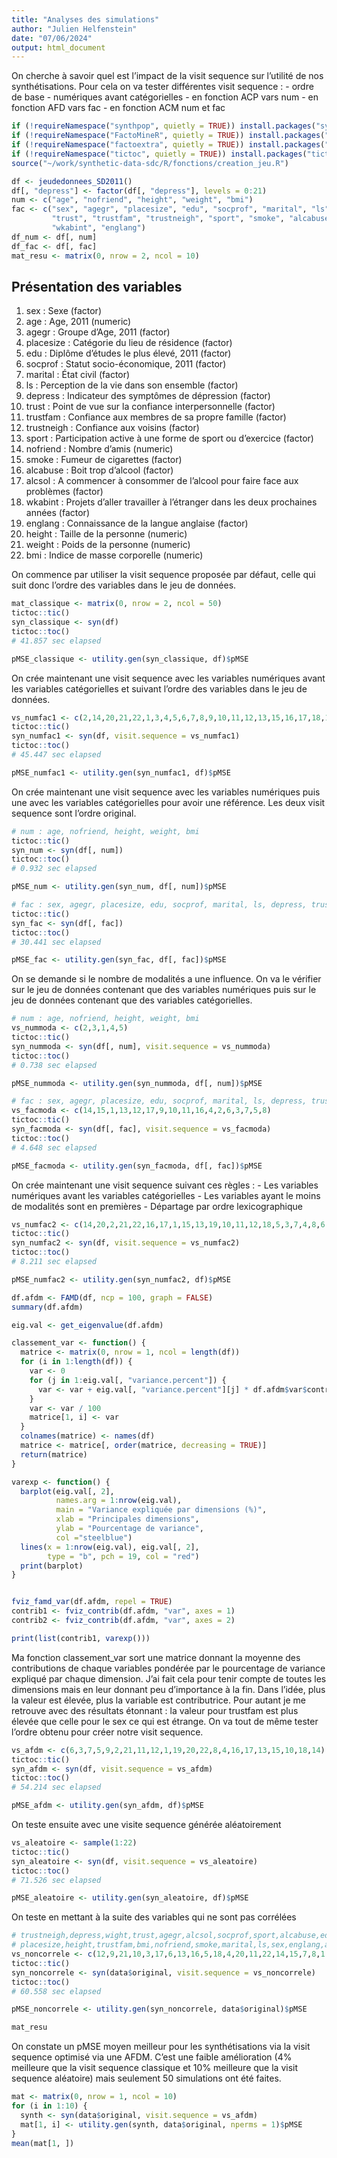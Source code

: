 ```yaml
---
title: "Analyses des simulations"
author: "Julien Helfenstein"
date: "07/06/2024"
output: html_document
---
```


On cherche à savoir quel est l'impact de la visit sequence sur l'utilité de nos synthétisations. Pour cela on va tester différentes visit sequence :
- ordre de base
- numériques avant catégorielles
- en fonction ACP vars num
- en fonction AFD vars fac
- en fonction ACM num et fac

```r
if (!requireNamespace("synthpop", quietly = TRUE)) install.packages("synthpop"); library(synthpop)
if (!requireNamespace("FactoMineR", quietly = TRUE)) install.packages("FactoMineR"); library(FactoMineR)
if (!requireNamespace("factoextra", quietly = TRUE)) install.packages("factoextra"); library(factoextra)
if (!requireNamespace("tictoc", quietly = TRUE)) install.packages("tictoc"); library(tictoc)
source("~/work/synthetic-data-sdc/R/fonctions/creation_jeu.R")
```

```r
df <- jeudedonnees_SD2011()
df[, "depress"] <- factor(df[, "depress"], levels = 0:21)
num <- c("age", "nofriend", "height", "weight", "bmi")
fac <- c("sex", "agegr", "placesize", "edu", "socprof", "marital", "ls", "depress",
         "trust", "trustfam", "trustneigh", "sport", "smoke", "alcabuse", "alcsol",
         "wkabint", "englang")
df_num <- df[, num]
df_fac <- df[, fac]
mat_resu <- matrix(0, nrow = 2, ncol = 10)
```

## Présentation des variables
1) sex : Sexe (factor)
2) age : Age, 2011 (numeric)
3) agegr : Groupe d'Age, 2011 (factor)
4) placesize : Catégorie du lieu de résidence (factor)
5) edu : Diplôme d'études le plus élevé, 2011 (factor)
6) socprof : Statut socio-économique, 2011 (factor)
7) marital : État civil (factor)
8) ls : Perception de la vie dans son ensemble (factor)
9) depress : Indicateur des symptômes de dépression (factor)
10) trust : Point de vue sur la confiance interpersonnelle (factor)
11) trustfam : Confiance aux membres de sa propre famille (factor)
12) trustneigh : Confiance aux voisins (factor)
13) sport : Participation active à une forme de sport ou d'exercice (factor)
14) nofriend : Nombre d'amis (numeric)
15) smoke : Fumeur de cigarettes (factor)
16) alcabuse : Boit trop d'alcool (factor)
17) alcsol : A commencer à consommer de l'alcool pour faire face aux problèmes (factor)
18) wkabint : Projets d'aller travailler à l'étranger dans les deux prochaines années (factor)
19) englang : Connaissance de la langue anglaise (factor)
20) height : Taille de la personne (numeric)
21) weight : Poids de la personne (numeric)
22) bmi : Indice de masse corporelle (numeric)


On commence par utiliser la visit sequence proposée par défaut, celle qui suit donc l'ordre des variables dans le jeu de données.
```r
mat_classique <- matrix(0, nrow = 2, ncol = 50)
tictoc::tic()
syn_classique <- syn(df)
tictoc::toc()
# 41.857 sec elapsed

pMSE_classique <- utility.gen(syn_classique, df)$pMSE
```

On crée maintenant une visit sequence avec les variables numériques avant les variables catégorielles et suivant l'ordre des variables dans le jeu de données.
```r
vs_numfac1 <- c(2,14,20,21,22,1,3,4,5,6,7,8,9,10,11,12,13,15,16,17,18,19)
tictoc::tic()
syn_numfac1 <- syn(df, visit.sequence = vs_numfac1)
tictoc::toc()
# 45.447 sec elapsed

pMSE_numfac1 <- utility.gen(syn_numfac1, df)$pMSE
```

On crée maintenant une visit sequence avec les variables numériques puis une avec les variables catégorielles pour avoir une référence. Les deux visit sequence sont l'ordre original.
```r
# num : age, nofriend, height, weight, bmi
tictoc::tic()
syn_num <- syn(df[, num])
tictoc::toc()
# 0.932 sec elapsed

pMSE_num <- utility.gen(syn_num, df[, num])$pMSE

# fac : sex, agegr, placesize, edu, socprof, marital, ls, depress, trust, trustfam, trustneigh, sport, smoke, alcabuse alcsol, wkabint, englang
tictoc::tic()
syn_fac <- syn(df[, fac])
tictoc::toc()
# 30.441 sec elapsed

pMSE_fac <- utility.gen(syn_fac, df[, fac])$pMSE
```

On se demande si le nombre de modalités a une influence. On va le vérifier sur le jeu de données contenant que des variables numériques puis sur le jeu de données contenant que des variables catégorielles.
```r
# num : age, nofriend, height, weight, bmi
vs_nummoda <- c(2,3,1,4,5)
tictoc::tic()
syn_nummoda <- syn(df[, num], visit.sequence = vs_nummoda)
tictoc::toc()
# 0.738 sec elapsed

pMSE_nummoda <- utility.gen(syn_nummoda, df[, num])$pMSE

# fac : sex, agegr, placesize, edu, socprof, marital, ls, depress, trust, trustfam, trustneigh, sport, smoke, alcabuse alcsol, wkabint, englang
vs_facmoda <- c(14,15,1,13,12,17,9,10,11,16,4,2,6,3,7,5,8)
tictoc::tic()
syn_facmoda <- syn(df[, fac], visit.sequence = vs_facmoda)
tictoc::toc()
# 4.648 sec elapsed

pMSE_facmoda <- utility.gen(syn_facmoda, df[, fac])$pMSE
```

On crée maintenant une visit sequence suivant ces règles :
- Les variables numériques avant les variables catégorielles 
- Les variables ayant le moins de modalités sont en premières
- Départage par ordre lexicographique
```r
vs_numfac2 <- c(14,20,2,21,22,16,17,1,15,13,19,10,11,12,18,5,3,7,4,8,6,9)
tictoc::tic()
syn_numfac2 <- syn(df, visit.sequence = vs_numfac2)
tictoc::toc()
# 8.211 sec elapsed

pMSE_numfac2 <- utility.gen(syn_numfac2, df)$pMSE
```

```r
df.afdm <- FAMD(df, ncp = 100, graph = FALSE)
summary(df.afdm)

eig.val <- get_eigenvalue(df.afdm)

classement_var <- function() {
  matrice <- matrix(0, nrow = 1, ncol = length(df))
  for (i in 1:length(df)) {
    var <- 0
    for (j in 1:eig.val[, "variance.percent"]) {
      var <- var + eig.val[, "variance.percent"][j] * df.afdm$var$contrib[names(df)[i], j]
    }
    var <- var / 100
    matrice[1, i] <- var
  }
  colnames(matrice) <- names(df)
  matrice <- matrice[, order(matrice, decreasing = TRUE)]
  return(matrice)
}

varexp <- function() {
  barplot(eig.val[, 2], 
          names.arg = 1:nrow(eig.val), 
          main = "Variance expliquée par dimensions (%)",
          xlab = "Principales dimensions",
          ylab = "Pourcentage de variance",
          col ="steelblue")
  lines(x = 1:nrow(eig.val), eig.val[, 2], 
        type = "b", pch = 19, col = "red")
  print(barplot)
}


fviz_famd_var(df.afdm, repel = TRUE)
contrib1 <- fviz_contrib(df.afdm, "var", axes = 1)
contrib2 <- fviz_contrib(df.afdm, "var", axes = 2)

print(list(contrib1, varexp()))
```
Ma fonction classement_var sort une matrice donnant la moyenne des contributions de chaque variables pondérée par le pourcentage de variance expliqué par chaque dimension. J'ai fait cela pour tenir compte de toutes les dimensions mais en leur donnant peu d'importance à la fin. Dans l'idée, plus la valeur est élevée, plus la variable est contributrice. Pour autant je me retrouve avec des résultats étonnant : la valeur pour trustfam est plus élevée que celle pour le sex ce qui est étrange. On va tout de même tester l'ordre obtenu pour créer notre visit sequence.

```r
vs_afdm <- c(6,3,7,5,9,2,21,11,12,1,19,20,22,8,4,16,17,13,15,10,18,14)
tictoc::tic()
syn_afdm <- syn(df, visit.sequence = vs_afdm)
tictoc::toc()
# 54.214 sec elapsed

pMSE_afdm <- utility.gen(syn_afdm, df)$pMSE
```

On teste ensuite avec une visite sequence générée aléatoirement
```r
vs_aleatoire <- sample(1:22)
tictoc::tic()
syn_aleatoire <- syn(df, visit.sequence = vs_aleatoire)
tictoc::toc()
# 71.526 sec elapsed

pMSE_aleatoire <- utility.gen(syn_aleatoire, df)$pMSE
```

On teste en mettant à la suite des variables qui ne sont pas corrélées
```r
# trustneigh,depress,wight,trust,agegr,alcsol,socprof,sport,alcabuse,edu,wkabint,
# placesize,height,trustfam,bmi,nofriend,smoke,marital,ls,sex,englang,age
vs_noncorrele <- c(12,9,21,10,3,17,6,13,16,5,18,4,20,11,22,14,15,7,8,1,19,2)
tictoc::tic()
syn_noncorrele <- syn(data$original, visit.sequence = vs_noncorrele)
tictoc::toc()
# 60.558 sec elapsed

pMSE_noncorrele <- utility.gen(syn_noncorrele, data$original)$pMSE
```

```r
mat_resu
```
On constate un pMSE moyen meilleur pour les synthétisations via la visit sequence optimisé via une AFDM. C'est une faible amélioration (4% meilleure que la visit sequence classique et 10% meilleure que la visit sequence aléatoire) mais seulement 50 simulations ont été faites.

```r
mat <- matrix(0, nrow = 1, ncol = 10)
for (i in 1:10) {
  synth <- syn(data$original, visit.sequence = vs_afdm)
  mat[1, i] <- utility.gen(synth, data$original, nperms = 1)$pMSE
}
mean(mat[1, ])
```

